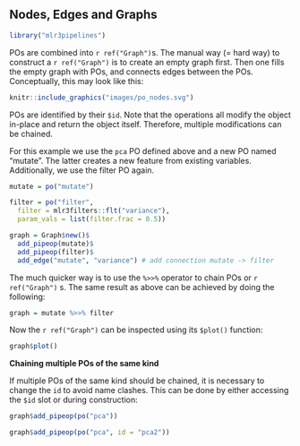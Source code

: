## Nodes, Edges and Graphs {#pipe-nodes-edges-graphs}

```r
library("mlr3pipelines")
```

POs are combined into `r ref("Graph")`s.
The manual way (= hard way) to construct a `r ref("Graph")`  is to create an empty graph first.
Then one fills the empty graph with POs, and connects edges between the POs.
Conceptually, this may look like this:

```r
knitr::include_graphics("images/po_nodes.svg")
```

POs are identified by their `$id`.
Note that the operations all modify the object in-place and return the object itself.
Therefore, multiple modifications can be chained.

For this example we use the `pca` PO defined above and a new PO named "mutate".
The latter creates a new feature from existing variables.
Additionally, we use the filter PO again.

```r
mutate = po("mutate")

filter = po("filter",
  filter = mlr3filters::flt("variance"),
  param_vals = list(filter.frac = 0.5))
```

```r

graph = Graph$new()$
  add_pipeop(mutate)$
  add_pipeop(filter)$
  add_edge("mutate", "variance") # add connection mutate -> filter
```

The much quicker way is to use the `%>>%` operator to chain POs or `r ref("Graph")` s.
The same result as above can be achieved by doing the following:

```r
graph = mutate %>>% filter
```

Now the `r ref("Graph")`  can be inspected using its `$plot()` function:

```r
graph$plot()
```

**Chaining multiple POs of the same kind**

If multiple POs of the same kind should be chained, it is necessary to change the `id` to avoid name clashes.
This can be done by either accessing the `$id` slot or during construction:

```r
graph$add_pipeop(po("pca"))
```

```r
graph$add_pipeop(po("pca", id = "pca2"))
```
